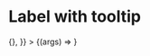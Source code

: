 
<Meta
  title="Mapping App/Basic/Label"
  component={LabeledMultilineInputComponent}
  decorators={[withChakra]}
/>

# Label with tooltip

<Canvas>
  <Story
    name="Multiline input with tooltip"
    args={{
      label: "Label",
      tooltipText: "Tooltip",
      tooltipAriaLabel: "Label",
      initialValue: "",
      placeholder: "Placeholder",
      onChange: () => {},
    }}
  >
    {(args) => <LabeledMultilineInputComponent {...args} />
    }
  </Story>
</Canvas>

<ArgsTable story="Multiline input with tooltip" />